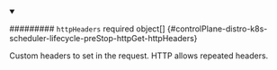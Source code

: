 


<details className="config-field" data-expandable="true" open>
<summary>

######### `httpHeaders` <span className="config-field-required" data-required="false">required</span> <span className="config-field-type">object[]</span> <span className="config-field-default"></span> <span className="config-field-enum"></span> {#controlPlane-distro-k8s-scheduler-lifecycle-preStop-httpGet-httpHeaders}

Custom headers to set in the request. HTTP allows repeated headers.

</summary>

<PartialHttpheadersreference />


</details>
